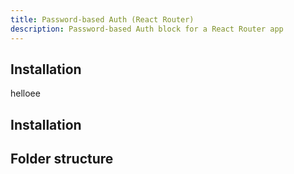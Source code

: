 ```yaml
---
title: Password-based Auth (React Router)
description: Password-based Auth block for a React Router app
---
```


## Installation

helloee

## Installation

<BlockItem
  name="password-based-auth-react-router"
  description="Displays a control for easier uploading of files directly to Supabase Storage"
/>

## Folder structure

<RegistryBlock itemName="password-based-auth-react-router" />
